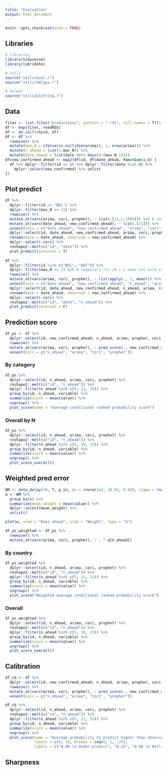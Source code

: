 ```yaml
---
title: "Evaluation"
output: html_document
---
```


```r
knitr::opts_chunk$set(echo = TRUE)
```

## Libraries

```r
# libraries
library(tidyverse)
library(lubridate)

# utils
source("utils/eval.r")
source("utils/delays.r")

# helper
source("utils/plotting.r")
```

## Data

```r
files <- list.files("predictions", pattern = ".rds", full.names = T)[1:3]
df <- map(files, readRDS)
df <- do.call(rbind, df)
df <- df %>%
  rowwise() %>%
  mutate(max_N = ifelse(is.null(dim(arima)), 1, nrow(arima))) %>%
  mutate(n_ahead = list(1:max_N)) %>%
  mutate(date_ahead = list(date %m+% days(0:(max_N-1)))) 
df$new_confirmed_ahead <- map2(df$id, df$date_ahead, function(i,d) {
  df %>% dplyr::filter(id == i) %>% dplyr::filter(date %in% d) %>%
    dplyr::select(new_confirmed) %>% unlist
})
```


## Plot predict

```r
df %>%
  dplyr::filter(id == "BEL") %>%
  dplyr::filter(max_N >= 11) %>%
  rowwise() %>%
  mutate_at(vars(arima, cori, prophet), ~ list(.[11,1:1000])) %>% # temporary fix
  mutate_at(vars(date_ahead, new_confirmed_ahead), ~ list(.[11])) %>% 
  unnest(cols = c("date_ahead", "new_confirmed_ahead", "arima", "cori", "prophet")) %>%
  dplyr::select(id, date_ahead, new_confirmed_ahead, arima, cori, prophet) %>%
  rename(date = date_ahead, observed = new_confirmed_ahead) %>%
  dplyr::select(-cori) %>%
  reshape2::melt(c("id", "date")) %>%
  plot_predict(interval = T)
  
df %>%
  dplyr::filter(id %in% c("BEL", "AUT")) %>%
  dplyr::filter(max_N >= 2) %>% # temporary fix (N = 1 does not work without t(as.matrix(x)))
  rowwise() %>%
  mutate_at(vars(arima, cori, prophet), ~ list(apply(., 1, mean))) %>% # temporary fix 
  unnest(cols = c("date_ahead", "new_confirmed_ahead", "n_ahead", "arima", "cori", "prophet")) %>%
  dplyr::select(id, date_ahead, new_confirmed_ahead, n_ahead, arima, cori, prophet) %>%
  rename(date = date_ahead, observed = new_confirmed_ahead) %>%
  dplyr::select(-cori) %>%
  reshape2::melt(c("id", "date", "n_ahead")) %>%
  plot_predict(interval = F)
```


## Prediction score

```r
df_ps <- df %>%
  dplyr::select(id, new_confirmed_ahead, n_ahead, arima, prophet, cori, population) %>%
  rowwise() %>%
  mutate_at(vars(arima, cori, prophet), ~ pred_score(., new_confirmed_ahead, population)) %>%
  unnest(cols = c("n_ahead", "arima", "cori", "prophet"))
```


### By category

```r
df_ps %>%
  dplyr::select(id, n_ahead, arima, cori, prophet) %>%
  reshape2::melt(c("id", "n_ahead")) %>%
  dplyr::filter(n_ahead %in% c(5, 11, 15)) %>%
  group_by(id, n_ahead, variable) %>%
  summarize(score = mean(value)) %>%
  ungroup() %>%
  plot_score(name = "Average conditional ranked probability score")
```


### Overall by N

```r
df_ps %>%
  dplyr::select(id, n_ahead, arima, cori, prophet) %>%
  reshape2::melt(c("id", "n_ahead")) %>%
  dplyr::filter(n_ahead %in% c(5, 10, 15)) %>%
  group_by(id, n_ahead, variable) %>%
  summarize(score = mean(value)) %>%
  ungroup() %>%
  plot_score_overall()
```


## Weighted pred error

```r
WM <- data_delay(30, T, p_in, mu = rnorm(1e4, 10.92, 0.94), sigma = rnorm(1e4, 5.41, 0.27))
w <- WM %>%
  group_by(x) %>%
  summarize(mean_weight = mean(value)) %>%
  dplyr::select(mean_weight) %>%
  unlist()

plot(w, xlab = "Days ahead", ylab = "Weight", type = "b")

df_ps_weighted <- df_ps %>%
  rowwise() %>%
  mutate_at(vars(arima, cori, prophet), ~ . * w[n_ahead]) 
```

### By country

```r
df_ps_weighted %>%
  dplyr::select(id, n_ahead, arima, cori, prophet) %>%
  reshape2::melt(c("id", "n_ahead")) %>%
  dplyr::filter(n_ahead %in% c(5, 11, 15)) %>%
  group_by(id, n_ahead, variable) %>%
  summarize(score = mean(value)) %>%
  ungroup() %>%
  plot_score("Weighted average conditional ranked probability score")
```

### Overall

```r
df_ps_weighted %>%
  dplyr::select(id, n_ahead, arima, cori, prophet) %>%
  reshape2::melt(c("id", "n_ahead")) %>%
  dplyr::filter(n_ahead %in% c(5, 10, 15)) %>%
  group_by(id, n_ahead, variable) %>%
  summarize(score = mean(value)) %>%
  ungroup() %>%
  plot_score_overall()
```


## Calibration

```r
df_cb <- df %>%
  dplyr::select(id, new_confirmed_ahead, n_ahead, arima, prophet, cori, population) %>%
  rowwise() %>%
  mutate_at(vars(arima, cori, prophet), ~ pred_score(., new_confirmed_ahead, type = "calibration")) %>%
  unnest(cols = c("n_ahead", "arima", "cori", "prophet"))

df_cb %>%
  dplyr::select(id, n_ahead, arima, cori, prophet) %>%
  reshape2::melt(c("id", "n_ahead")) %>%
  dplyr::filter(n_ahead %in% c(5, 11, 15)) %>%
  group_by(id, n_ahead, variable) %>%
  summarize(score = mean(value)) %>%
  ungroup() %>%
  plot_score(name = "Average probability to predict higher than observed value (%)",
             limits = c(0, 1), breaks = seq(0, 1, .25),
             labels = c("0.00 \n Under-predict", "0.25", "0.50 \n Well-calibrated", "0.75", "1.00 \n Over-predict"))
```


## Sharpness